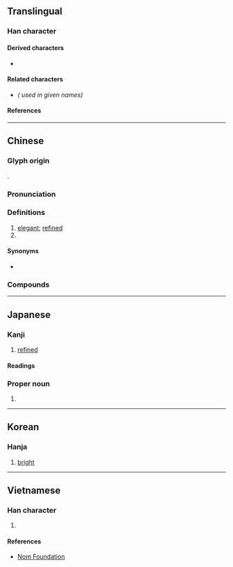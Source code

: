 {{also|斌}}
{{character info}}
==Translingual==

===Han character===
{{Han char|rn=59|rad=彡|as=08|sn=11|four=42922|canj=DDHH|ids=⿰林彡}}

====Derived characters====
* {{l|mul|[[𬈥]], [[𪹡]], [[𧈇]], [[霦]], [[𪬟]]}}

====Related characters====
* {{l|mul|斌}} ''({{w|Variant Chinese character|Variant form}} used in given names)''

====References====
{{Han ref|kx=0363.240|dkj=09996|dj=0683.040|hdz=20854.150|uh=5F6C}}

----

==Chinese==
{{zh-forms|alt=斌}}

===Glyph origin===
{{Han etym}}
{{Han compound|焚|彡|c1=p|c2=s|t2=|abb1=y|ls=psc}}.

===Pronunciation===
{{zh-pron
|m=bīn
|c=ban1
|mn=pin
|mc=y
|oc=y
|cat=a,pn
}}

===Definitions===
{{zh-hanzi}}

# [[elegant]]; [[refined]]
# {{surname|zh}}

====Synonyms====
* {{sense|elegant}}
{{zh-syn-saurus|高雅}}

===Compounds===
{{zh-der|大彬壺|彬彬|彬彬君子|彬彬文質|彬彬有禮|彬蔚|文質彬彬|江彬|濟濟彬彬}}

----

==Japanese==

===Kanji===
{{ja-kanji|grade=n|rs=彡08}}

# [[refined]]

====Readings====
{{ja-readings
|goon=ひん, ふん
|kanon=ひん, ふん
|kun=あき-らか, うるわ-しい
|nanori=あきら, あき, よし
}}

===Proper noun===
{{ja-pos|あきら|proper}}

# {{given name|ja|male|sort=あきら}}

----

==Korean==

===Hanja===
{{ko-hanja/new|빛나다|빛날|빈}}

# [[bright]]

----

==Vietnamese==

===Han character===
{{vi-readings|reading=băn, bận, bân|rs=彡08}}

# {{rfdef|vi|sort=彡08}}

====References====
* [http://nomfoundation.org/common/nom_details.php?codepoint=5F6C Nom Foundation]